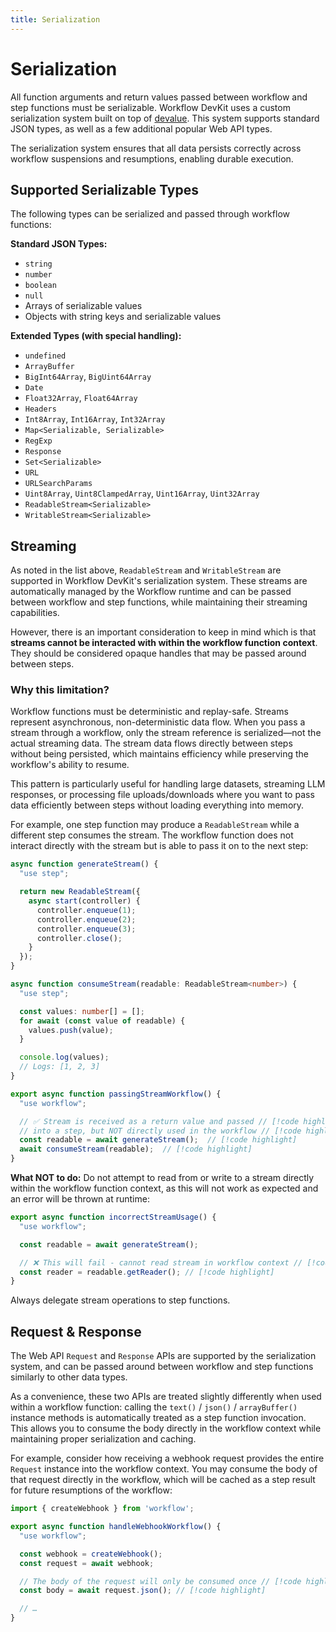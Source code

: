 ```yaml
---
title: Serialization
---
```


# Serialization

All function arguments and return values passed between workflow and step functions must be serializable. Workflow DevKit uses a custom serialization system built on top of [devalue](https://github.com/sveltejs/devalue). This system supports standard JSON types, as well as a few additional popular Web API types.

<Callout type="info">
The serialization system ensures that all data persists correctly across workflow suspensions and resumptions, enabling durable execution.
</Callout>

## Supported Serializable Types

The following types can be serialized and passed through workflow functions:

**Standard JSON Types:**

- `string`
- `number`
- `boolean`
- `null`
- Arrays of serializable values
- Objects with string keys and serializable values

**Extended Types (with special handling):**

- `undefined`
- `ArrayBuffer`
- `BigInt64Array`, `BigUint64Array`
- `Date`
- `Float32Array`, `Float64Array`
- `Headers`
- `Int8Array`, `Int16Array`, `Int32Array`
- `Map<Serializable, Serializable>`
- `RegExp`
- `Response`
- `Set<Serializable>`
- `URL`
- `URLSearchParams`
- `Uint8Array`, `Uint8ClampedArray`, `Uint16Array`, `Uint32Array`
- `ReadableStream<Serializable>`
- `WritableStream<Serializable>`

## Streaming

As noted in the list above, `ReadableStream` and `WritableStream` are supported in
Workflow DevKit's serialization system. These streams are automatically managed by
the Workflow runtime and can be passed between workflow and step functions, while
maintaining their streaming capabilities.

However, there is an important consideration to keep in mind which is that **streams
cannot be interacted with within the workflow function context**. They should be
considered opaque handles that may be passed around between steps.

### Why this limitation?

Workflow functions must be deterministic and replay-safe.
Streams represent asynchronous, non-deterministic data flow. When you pass a stream
through a workflow, only the stream reference is serialized—not the actual streaming
data. The stream data flows directly between steps without being persisted, which
maintains efficiency while preserving the workflow's ability to resume.

This pattern is particularly useful for handling large datasets, streaming LLM responses,
or processing file uploads/downloads where you want to pass data efficiently between
steps without loading everything into memory.

For example, one step function may produce a `ReadableStream` while a different
step consumes the stream. The workflow function does not interact directly with
the stream but is able to pass it on to the next step:

```typescript lineNumbers
async function generateStream() {
  "use step";

  return new ReadableStream({
    async start(controller) {
      controller.enqueue(1);
      controller.enqueue(2);
      controller.enqueue(3);
      controller.close();
    }
  });
}

async function consumeStream(readable: ReadableStream<number>) {
  "use step";

  const values: number[] = [];
  for await (const value of readable) {
    values.push(value);
  }

  console.log(values);
  // Logs: [1, 2, 3]
}

export async function passingStreamWorkflow() {
  "use workflow";

  // ✅ Stream is received as a return value and passed // [!code highlight]
  // into a step, but NOT directly used in the workflow // [!code highlight]
  const readable = await generateStream();  // [!code highlight]
  await consumeStream(readable);  // [!code highlight]
}
```

**What NOT to do:** Do not attempt to read from or write to a stream directly within
the workflow function context, as this will not work as expected and an error will be thrown at runtime:

```typescript
export async function incorrectStreamUsage() {
  "use workflow";

  const readable = await generateStream();

  // ❌ This will fail - cannot read stream in workflow context // [!code highlight]
  const reader = readable.getReader(); // [!code highlight]
}
```

Always delegate stream operations to step functions.


## Request & Response

The Web API `Request` and `Response` APIs are supported by the serialization system,
and can be passed around between workflow and step functions similarly to other data types.

As a convenience, these two APIs are treated slightly differently when used
within a workflow function: calling the `text()` / `json()` / `arrayBuffer()` instance
methods is automatically treated as a step function invocation. This allows you to consume
the body directly in the workflow context while maintaining proper serialization and caching.

For example, consider how receiving a webhook request provides the entire `Request`
instance into the workflow context. You may consume the body of that request directly
in the workflow, which will be cached as a step result for future resumptions of the workflow:

```typescript lineNumbers
import { createWebhook } from 'workflow';

export async function handleWebhookWorkflow() {
  "use workflow";

  const webhook = createWebhook();
  const request = await webhook;

  // The body of the request will only be consumed once // [!code highlight]
  const body = await request.json(); // [!code highlight]

  // …
}
```

